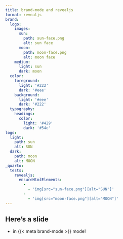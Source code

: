 ```yaml
---
title: brand-mode and revealjs
format: revealjs
brand:
  logo:
    images:
      sun:
        path: sun-face.png
        alt: sun face
      moon:
        path: moon-face.png
        alt: moon face
    medium:
      light: sun
      dark: moon
  color:
    foreground: 
      light: '#222'
      dark: '#eee'
    background:
      light: '#eee'
      dark: '#222'
  typography:
    headings:
      color:
        light: '#429'
        dark: '#54e'
logo:
  light:
    path: sun
    alt: SUN
  dark:
    path: moon
    alt: MOON
_quarto:
  tests:
    revealjs:
      ensureHtmlElements:
        -
          - 'img[src="sun-face.png"][alt="SUN"]'
        -
          - 'img[src="moon-face.png"][alt="MOON"]'
---
```


## Here's a slide

- in {{< meta brand-mode >}} mode!
